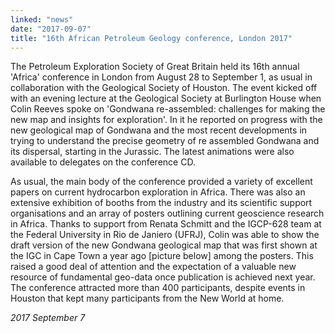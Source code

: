 ```yaml
---
linked: "news"
date: "2017-09-07"
title: "16th African Petroleum Geology conference, London 2017"
---
```




The Petroleum Exploration Society of Great Britain held its 16th annual 'Africa'
conference in  London from August 28 to September 1, as usual in collaboration
with the Geological Society of  Houston. The event kicked off with an evening
lecture at the Geological Society at Burlington  House when Colin Reeves spoke
on 'Gondwana re-assembled: challenges for making the new map  and insights for
exploration'. In it he reported on progress with the new geological map of
Gondwana and the most recent developments in trying to understand the precise
geometry of re assembled Gondwana and its dispersal, starting in the Jurassic.
The latest animations were also  available to delegates on the conference CD. 

As usual, the main body of the conference provided a variety of excellent papers
on current  hydrocarbon exploration in Africa. There was also an extensive
exhibition of booths from the  industry and its scientific support organisations
and an array of posters outlining current  geoscience research in Africa. Thanks
to support from Renata Schmitt and the IGCP-628 team at  the Federal University
in Rio de Janiero (UFRJ), Colin was able to show the draft version of the new
Gondwana geological map that was first shown at the IGC in Cape Town a year ago
[picture  below] among the posters. This raised a good deal of attention and the
expectation of a valuable  new resource of fundamental geo-data once publication
is achieved next year. The conference  attracted more than 400 participants,
despite events in Houston that kept many participants from  the New World at
home. 

_2017 September 7_


